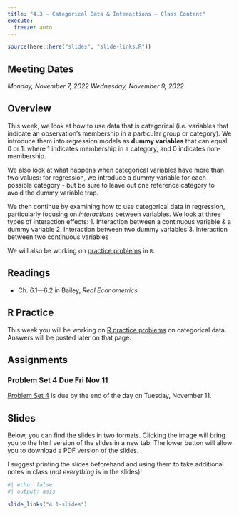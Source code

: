 ```yaml
---
title: "4.3 — Categorical Data & Interactions — Class Content"
execute:
  freeze: auto
---
```


```r
source(here::here("slides", "slide-links.R"))
```

::: {.callout-note appearance="minimal"}
## Meeting Dates

*Monday, November 7, 2022*
*Wednesday, November 9, 2022*
:::

## <i class="fas fa-info-circle fa-lg"></i> Overview

This week, we look at how to use data that is categorical (i.e. variables that indicate an observation's membership in a particular group or category). We introduce them into regression models as **dummy variables** that can equal 0 or 1: where 1 indicates membership in a category, and 0 indicates non-membership.

We also look at what happens when categorical variables have more than two values: for regression, we introduce a dummy variable for each possible category - but be sure to leave out one reference category to avoid the dummy variable trap.

We then continue by examining how to use categorical data in regression, particularly focusing on *interactions* between variables. We look at three types of interaction effects:
1. Interaction between a continuous variable & a dummy variable
2. Interaction between two dummy variables
3. Interaction between two continuous variables

We will also be working on [practice problems](/r/4.3-r) in `R`.

## <i class="fas fa-book-reader fa-lg"></i> Readings

- <i class="fas fa-book"></i> Ch. 6.1—6.2 in Bailey, *Real Econometrics*

## <i class="fas fa-registered"></i> R Practice

This week you will be working on [R practice problems](/r/4.3-r) on categorical data. Answers will be posted later on that page.

## <i class="fas fa-laptop-code"></i> Assignments

### Problem Set 4 Due Fri Nov 11
[Problem Set 4](/assignments/04-problem-set) is due by the end of the day on Tuesday, November 11.

## <i class="fas fa-chalkboard-teacher"></i> Slides

Below, you can find the slides in two formats. Clicking the image will bring you to the html version of the slides in a new tab. The lower button will allow you to download a PDF version of the slides.

I suggest printing the slides beforehand and using them to take additional notes in class (*not everything* is in the slides)!

```r
#| echo: false
#| output: asis

slide_links("4.1-slides")
```
